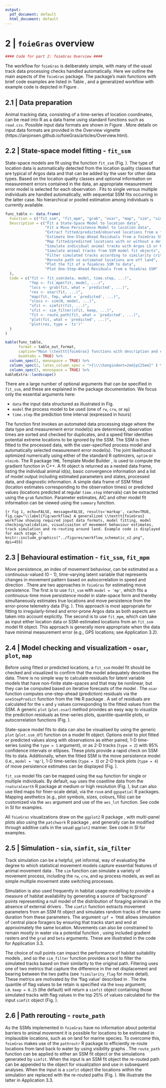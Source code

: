 ```yaml
---
output:
  pdf_document: default
  html_document: default
---
```

# 2 | `foieGras` overview

```r
#### Code for part 2: foieGras Overview ####
```
The workflow for `foieGras` is deliberately simple, with many of the usual track data processing checks handled automatically. Here we outline the main aspects of the `foieGras` package. The package's main functions with brief code examples are listed in Table \ref{tab:func_table_kable}, and a generalized workflow with example code is depicted in Figure \ref{fig:workflow}. 


## 2.1 | Data preparation
Animal tracking data, consisting of a time-series of location coordinates, can be read into R as a data frame using standard functions such as `read.csv`. Possible input data formats are shown in Figure \ref{fig:workflow}. More details on input data formats are provided in the Overview vignette (https://ianjonsen.github.io/foieGras/articles/Overview.html). 


## 2.2 | State-space model fitting - `fit_ssm`
State-space models are fit using the function `fit_ssm` (Fig. \ref{fig:workflow}). The type of location data is automatically detected from the location quality classes that are typical of Argos data and that can be added by the user for other data types. Based on the location quality classes and optional information on measurement errors contained in the data, an appropriate measurement error model is selected for each observation \citep{Jonsen:2020}. Fits to single versus multiple individuals are handled automatically, with sequential SSM fits occurring in the latter case. No hierarchical or pooled estimation among individuals is currently available.


```r
func_table <- data.frame(
  Function = c("fit_ssm", "fit_mpm", "grab", "osar", "map", "sim", "simfit", "sim_filter", "route_path", "plot.ssm_df", "plot.osar"),
  Description = c("Fit a State-Space Model to location data",
                  "Fit a Move Persistence Model to location data",
                  "Extract fitted/predicted/observed locations from a foieGras model, with or without projection information",
                  "Estimate One-Step-Ahead Residuals from a foieGras SSM",
                  "Map fitted/predicted locations with or without a defined projection",
                  "Simulate individual animal tracks with Argos LS or KF errors",
                  "Simulate animal tracks from SSM model fit objects",
                  "Filter simulated tracks according to similarity criteria",
                  "Reroute path so estimated locations are off land",
                  "Plot the fit of a foieGras SSM to data",
                  "Plot One-Step-Ahead Residuals from a foieGras SSM"
  ),
  Code = c("fit <- fit_ssm(data, model, time.step, ...)",
           "fmp <- fit_mpm(fit, model, ...)",
           "locs <- grab(fit, what = `predicted', ...)",
           "res <- osar(fit, ...)",
           "map(fit, fmp, what = `predicted', ...)",
           "slocs <- sim(N, model, ...)",
           "sfit <- simfit(fit, ...)",
           "sfit <- sim_filter(sfit, keep, ...)",
           "fit <- route_path(fit, what = `predicted', ...)",
           "plot(fit, what = `predicted', ...)",
           "plot(res, type = `ts')"
  )
)

```

```r
kable(func_table, 
      format = table_out_format, 
      caption="Main \\texttt{foieGras} functions with description and example code. In the code examples, \\texttt{...} denotes optional arguments. Details on these arguments can be found in the package help files for each function (e.g., \\texttt{?fit\\_ssm}).", 
      booktabs = TRUE) %>%
  column_spec(1, monospace = TRUE) %>%
  column_spec(2, latex_column_spec = ">{\\\\hangindent=2em}p{25em}" ) %>%
  column_spec(3, monospace = TRUE) %>%
kableExtra::landscape()
```

There are a large number of optional arguments that can be specified in `fit_ssm`, and these are explained in the package documentation. We focus only the essential arguments here:  

- `data` the input data structured as illustrated in Fig. \ref{fig:workflow}
- `model` the process model to be used (one of `rw`, `crw`, or `mp`)
- `time.step` the prediction time interval (expressed in hours)

The function first invokes an automated data processing stage where the data type and measurement error model(s) are determined, observation times are sorted and checked for duplicates, and a speed filter identifies potential extreme locations to be ignored by the SSM. The SSM is then fitted to the processed data, with the user-specified process model and automatically selected measurement error model(s). The joint likelihood is optimized numerically using either of the standard R optimizers, `optim` or `nlminb`. The R package `TMB`, Template Model Builder \citep{Kristensen:2016}, is used to compute the gradient function in C++. A fit object is returned as a nested data frame, listing the individual animal id(s), basic convergence information and a list of model output including estimated parameters and states, processed data, and diagnostic information. A simple data frame of SSM fitted (location estimates corresponding to the observation times) or predicted values (locations predicted at regular `time.step` intervals) can be extracted using the `grab` function. Parameter estimates, AIC and other model fit information can be viewed using the `summary` function.


```{r fig 1, echo=FALSE, message=FALSE, results='markup', cache=TRUE, fig.cap="\\label{fig:workflow} A generalized \\texttt{foieGras} workflow showing required input data formats, model fitting, model checking/validation, visualisaiton of movement behaviour estimates, track simulation and re-routing around land. Example code is displayed for each stage."}
knitr::include_graphics("../figures/workflow_schematic_v2.png", dpi=455)
```


## 2.3 | Behavioural estimation - `fit_ssm`, `fit_mpm`
Move persistence, an index of movement behaviour, can be estimated as a continuous-valued (0 - 1), time-varying latent variable that represents changes in movement pattern based on autocorrelation in speed and direction \citep{Jonsen:2019}. There are two approaches in `foieGras` for estimating move persistence. The first is to use `fit_ssm` with `model = 'mp'`, which fits a continuous-time move persistence model in state-space form and thereby simultaneously estimates true locations and move persistence from the error-prone telemetry data (Fig. \ref{fig:workflow}). This approach is most appropriate for fitting to irregularly-timed and error-prone Argos data as both aspects are taken into account explicitly. The second is to use `fit_mpm`, which can take as input either location data or SSM-estimated locations from an `fit_ssm` model fit object. This approach is generally more appropriate when the data have minimal measurement error (e.g., GPS locations; see Application 3.2). 

## 2.4 | Model checking and visualization - `osar`, `plot`, `map`
Before using fitted or predicted locations, a `fit_ssm` model fit should be checked and visualized to confirm that the model adequately describes the data. There is no simple way to calculate residuals for latent variable models that have non-finite state-spaces and that may be nonlinear, but they can be computed based on iterative forecasts of the model \citep{Thygesen:2017}. The `osar` function computes one-step-ahead (prediction) residuals via the  `oneStepPredict` function from the `TMB` R package \citep{Kristensen:2016}. A set of residuals are calculated for the `x` and `y` values corresponding to the fitted values from the SSM. A generic `plot` (`plot.osar`) method provides an easy way to visualize the prediction residuals as time-series plots, quantile-quantile plots, or autocorrelation functions (Fig. \ref{fig:workflow}).

State-space model fits to data can also be visualised by using the generic `plot` (`plot.ssm_df`) function on a model fit object. Options exist to plot fitted or predicted values along with observations as either paired, 1-D time-series (using the `type = 1` argument), or as 2-D tracks (`type = 2`) with 95% confidence intervals or ellipses. These plots provide a rapid check on SSM fits to data. Additionally, when the fitted SSM is the move persistence model (i.e., `model = 'mp'`), 1-D time-series (`type = 3`) or 2-D track plots (`type = 4`) of move persistence estimates can be displayed (Fig. \ref{fig:workflow}).

`fit_ssm` model fits can be mapped using the `map` function for single or multiple individuals. By default, `map` uses the coastline data from the `rnaturalearth` R package \citep{rnaturalearth} at medium or high resolution (Fig. \ref{fig:workflow}), but can also use tiled maps for finer-scale detail, via the `rosm` \citep{rosm} and `ggspatial` \citep{ggspatial} R packages. Mapping aesthetics (e.g., plot symbols, sizes, colours, fills) can be customized via the `aes` argument and use of the `aes_lst` function. See code in SI for examples.

All `foieGras` visualizations draw on the `ggplot2` R package \citep{ggplot2}, with multi-panel plots also using the `patchwork` R package \citep{patchwork}, and generally can be modified through additive calls in the usual `ggplot2` manner. See code in SI for examples.

## 2.5 | Simulation - `sim`, `simfit`, `sim_filter`
Track simulation can be a helpful, yet informal, way of evaluating the degree to which statistical movement models capture essential features of animal movement data \citep{Michelot:2017}. The `sim` function can simulate a variety of movement process, including the `rw`, `crw`, and `mp` process models, as well as simple multiple movement state switching processes.

Simulation is also used frequently in habitat usage modelling to provide a measure of habitat availability \citep{Aarts:2012} by generating a source of 'background' points representing a null model of the distribution of foraging animals in the absence of external drivers \citep{Raymond:2015}. The `simfit` function extracts movement parameters from an SSM fit object and simulates random tracks of the same duration from these parameters. The argument `cpf = TRUE` allows simulation of central place foragers by ensuring that tracks start and end at approximately the same location. Movements can also be constrained to remain mostly in water via a potential function \citep{Preisler:2013}, using included gradient rasters and the `grad` and `beta` arguments. These are illustrated in the code for Application 3.3.

The choice of null points can impact the performance of habitat suitability models \cite{Phillips:2009}, and so the `sim_filter` function provides a tool to filter the simulated tracks based on their similarity to the original path. Filtering uses one of two metrics that capture the difference in the net displacement and bearing between the two paths (see `?similarity_flag` for more detail). These metrics are motivated by the 'flag value' described in \cite{Hazen:2017}. The the quantile of flag values to be retain is specified via the `keep` argument; i.e. `keep = 0.25` (the default) will return a `simfit` object containing those simulated tracks with flag values in the top 25% of values calculated for the input `simfit` object (Fig. \ref{fig:workflow}).

## 2.6 | Path rerouting - `route_path`
As the SSMs implemented in `foieGras` have no information about potential barriers to animal movement it is possible for locations to be estimated in implausible locations, such as on land for marine species. To overcome this, `foieGras` makes use of the `pathroutr` R package \citep{pathroutr} to efficiently re-route locations from land back to water by using visibility graphs \citep{Jan:2014}. The `route_path` function can be applied to either an SSM fit object or the simulations generated by `simfit`. When the input is an SSM fit object the re-routed path can be appended to the object for visualization and use in subsequent analyses. When the input is a `simfit` object the locations within the simulation are replaced with the re-routed paths (Fig. \ref{fig:workflow}). We illustrate the latter in Application 3.3. 

